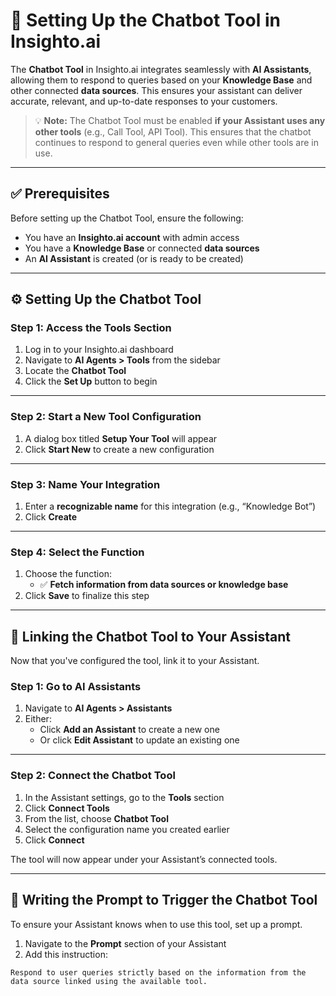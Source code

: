 # 🤖 Setting Up the Chatbot Tool in Insighto.ai

The **Chatbot Tool** in Insighto.ai integrates seamlessly with **AI Assistants**, allowing them to respond to queries based on your **Knowledge Base** and other connected **data sources**. This ensures your assistant can deliver accurate, relevant, and up-to-date responses to your customers.

> 💡 **Note:** The Chatbot Tool must be enabled **if your Assistant uses any other tools** (e.g., Call Tool, API Tool). This ensures that the chatbot continues to respond to general queries even while other tools are in use.

---

## ✅ Prerequisites

Before setting up the Chatbot Tool, ensure the following:

- You have an **Insighto.ai account** with admin access
- You have a **Knowledge Base** or connected **data sources**
- An **AI Assistant** is created (or is ready to be created)

---

## ⚙️ Setting Up the Chatbot Tool

### Step 1: Access the Tools Section

1. Log in to your Insighto.ai dashboard
2. Navigate to **AI Agents > Tools** from the sidebar
3. Locate the **Chatbot Tool**
4. Click the **Set Up** button to begin

---

### Step 2: Start a New Tool Configuration

1. A dialog box titled **Setup Your Tool** will appear
2. Click **Start New** to create a new configuration

---

### Step 3: Name Your Integration

1. Enter a **recognizable name** for this integration (e.g., “Knowledge Bot”)
2. Click **Create**

---

### Step 4: Select the Function

1. Choose the function:
   - ✅ **Fetch information from data sources or knowledge base**
2. Click **Save** to finalize this step

---

## 🔗 Linking the Chatbot Tool to Your Assistant

Now that you've configured the tool, link it to your Assistant.

### Step 1: Go to AI Assistants

1. Navigate to **AI Agents > Assistants**
2. Either:
   - Click **Add an Assistant** to create a new one
   - Or click **Edit Assistant** to update an existing one

---

### Step 2: Connect the Chatbot Tool

1. In the Assistant settings, go to the **Tools** section
2. Click **Connect Tools**
3. From the list, choose **Chatbot Tool**
4. Select the configuration name you created earlier
5. Click **Connect**

The tool will now appear under your Assistant’s connected tools.

---

## 🧠 Writing the Prompt to Trigger the Chatbot Tool

To ensure your Assistant knows when to use this tool, set up a prompt.

1. Navigate to the **Prompt** section of your Assistant
2. Add this instruction:

```plaintext
Respond to user queries strictly based on the information from the data source linked using the available tool.
